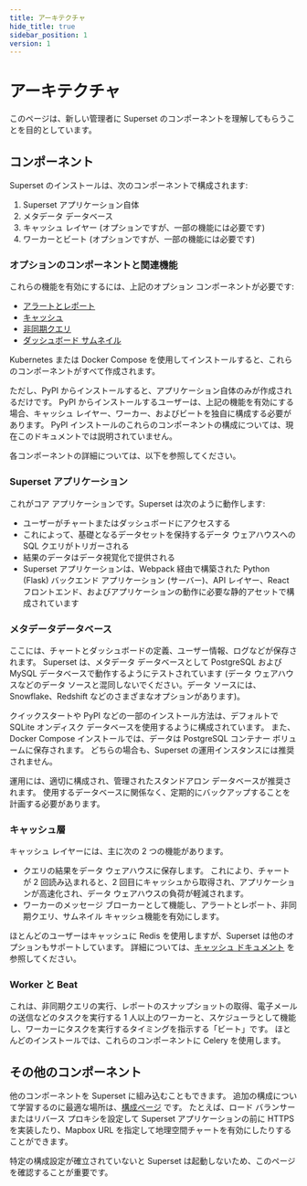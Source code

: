 ```yaml
---
title: アーキテクチャ
hide_title: true
sidebar_position: 1
version: 1
---
```



# アーキテクチャ

このページは、新しい管理者に Superset のコンポーネントを理解してもらうことを目的としています。

## コンポーネント

Superset のインストールは、次のコンポーネントで構成されます:

1. Superset アプリケーション自体
2. メタデータ データベース
3. キャッシュ レイヤー (オプションですが、一部の機能には必要です)
4. ワーカーとビート (オプションですが、一部の機能には必要です)

### オプションのコンポーネントと関連機能

これらの機能を有効にするには、上記のオプション コンポーネントが必要です:

- [アラートとレポート](/docs/configuration/alerts-reports)
- [キャッシュ](/docs/configuration/cache)
- [非同期クエリ](/docs/configuration/async-queries-celery/)
- [ダッシュボード サムネイル](/docs/configuration/cache/#caching-thumbnails)

Kubernetes または Docker Compose を使用してインストールすると、これらのコンポーネントがすべて作成されます。

ただし、PyPI からインストールすると、アプリケーション自体のみが作成されるだけです。
PyPI からインストールするユーザーは、上記の機能を有効にする場合、キャッシュ レイヤー、ワーカー、およびビートを独自に構成する必要があります。
PyPI インストールのこれらのコンポーネントの構成については、現在このドキュメントでは説明されていません。

各コンポーネントの詳細については、以下を参照してください。

### Superset アプリケーション

これがコア アプリケーションです。Superset は次のように動作します:

- ユーザーがチャートまたはダッシュボードにアクセスする
- これによって、基礎となるデータセットを保持するデータ ウェアハウスへの SQL クエリがトリガーされる
- 結果のデータはデータ視覚化で提供される
- Superset アプリケーションは、Webpack 経由で構築された Python (Flask) バックエンド アプリケーション (サーバー)、API レイヤー、React フロントエンド、およびアプリケーションの動作に必要な静的アセットで構成されています

### メタデータデータベース

ここには、チャートとダッシュボードの定義、ユーザー情報、ログなどが保存されます。
Superset は、メタデータ データベースとして PostgreSQL および MySQL データベースで動作するようにテストされています (データ ウェアハウスなどのデータ ソースと混同しないでください。データ ソースには、Snowflake、Redshift などのさまざまなオプションがあります)。

クイックスタートや PyPI などの一部のインストール方法は、デフォルトで SQLite オンディスク データベースを使用するように構成されています。
また、Docker Compose インストールでは、データは PostgreSQL コンテナー ボリュームに保存されます。
どちらの場合も、Superset の運用インスタンスには推奨されません。

運用には、適切に構成され、管理されたスタンドアロン データベースが推奨されます。
使用するデータベースに関係なく、定期的にバックアップすることを計画する必要があります。

### キャッシュ層

キャッシュ レイヤーには、主に次の 2 つの機能があります。

- クエリの結果をデータ ウェアハウスに保存します。
  これにより、チャートが 2 回読み込まれると、2 回目にキャッシュから取得され、アプリケーションが高速化され、データ ウェアハウスの負荷が軽減されます。
- ワーカーのメッセージ ブローカーとして機能し、アラートとレポート、非同期クエリ、サムネイル キャッシュ機能を有効にします。

ほとんどのユーザーはキャッシュに Redis を使用しますが、Superset は他のオプションもサポートしています。
詳細については、[キャッシュ ドキュメント](/docs/configuration/cache/) を参照してください。

### Worker と Beat

これは、非同期クエリの実行、レポートのスナップショットの取得、電子メールの送信などのタスクを実行する 1 人以上のワーカーと、スケジューラとして機能し、ワーカーにタスクを実行するタイミングを指示する「ビート」です。
ほとんどのインストールでは、これらのコンポーネントに Celery を使用します。

## その他のコンポーネント

他のコンポーネントを Superset に組み込むこともできます。
追加の構成について学習するのに最適な場所は、[構成ページ](/docs/configuration/configuring-superset) です。
たとえば、ロード バランサーまたはリバース プロキシを設定して Superset アプリケーションの前に HTTPS を実装したり、Mapbox URL を指定して地理空間チャートを有効にしたりすることができます。

特定の構成設定が確立されていないと Superset は起動しないため、このページを確認することが重要です。
